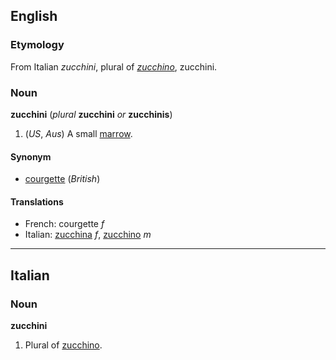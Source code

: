 <!-- If you edit this page, please edit "courgette" accordingly. -->

==English==
===Etymology===
From Italian ''zucchini'', plural of ''[[zucchino]]'', zucchini.

===Noun===
'''zucchini''' (''plural'' '''zucchini''' ''or'' '''zucchinis''')

#(''US'', ''Aus'') A small [[marrow]].

====Synonym====
*[[courgette]] (''British'')

====Translations====
*French: courgette ''f''
*Italian: [[zucchina]] ''f'', [[zucchino]] ''m''

<!-- If you edit this page, please edit "courgette" accordingly. -->

----
==Italian==
===Noun===
'''zucchini'''

#Plural of [[zucchino]].